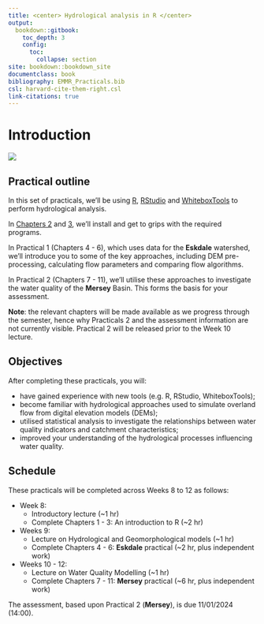 ```yaml
---
title: <center> Hydrological analysis in R </center> 
output:
  bookdown::gitbook:
    toc_depth: 3
    config:
      toc:
        collapse: section
site: bookdown::bookdown_site
documentclass: book
bibliography: EMMR_Practicals.bib
csl: harvard-cite-them-right.csl
link-citations: true
---
```

# Introduction

![](figures/course-logo.png) 

## Practical outline

In this set of practicals, we'll be using [R](https://www.r-project.org/), [RStudio](https://www.rstudio.com/) and [WhiteboxTools](https://jblindsay.github.io/wbt_book/intro.html) to perform hydrological analysis. 

In [Chapters 2](#Installation) and [3](#R), we'll install and get to grips with the required programs. 

In Practical 1 (Chapters 4 - 6), which uses data for the **Eskdale** watershed, we'll introduce you to some of the key approaches, including DEM pre-processing, calculating flow parameters and comparing flow algorithms. 

In Practical 2 (Chapters 7 - 11),  we'll utilise these approaches to investigate the water quality of the **Mersey** Basin. This forms the basis for your assessment. 

**Note**: the relevant chapters will be made available as we progress through the semester, hence why Practicals 2 and the assessment information are not currently visible. Practical 2 will be released prior to the Week 10 lecture.

## Objectives

After completing these practicals, you will:

- have gained experience with new tools (e.g. R, RStudio, WhiteboxTools);
- become familiar with hydrological approaches used to simulate overland flow from digital elevation models (DEMs);
- utilised statistical analysis to investigate the relationships between water quality indicators and catchment characteristics; 
- improved your understanding of the hydrological processes influencing water quality.

## Schedule

These practicals will be completed across Weeks 8 to 12 as follows:

- Week 8: 
  - Introductory lecture (~1 hr)
  - Complete Chapters 1 - 3: An introduction to R (~2 hr)
- Weeks 9:
  - Lecture on Hydrological and Geomorphological models (~1 hr)
  - Complete Chapters 4 - 6: **Eskdale** practical (~2 hr, plus independent work)
- Weeks 10 - 12:
  - Lecture on Water Quality Modelling (~1 hr)
  - Complete Chapters 7 - 11: **Mersey** practical (~6 hr, plus independent work)
  
  
The assessment, based upon Practical 2 (**Mersey**), is due 11/01/2024 (14:00). 


